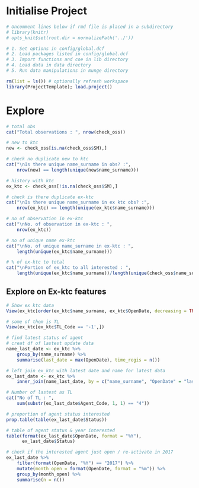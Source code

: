 # Initialise Project
```r
# Uncomment lines below if rmd file is placed in a subdirectory
# library(knitr)
# opts_knit$set(root.dir = normalizePath('../')) 
```

```r
# 1. Set options in config/global.dcf
# 2. Load packages listed in config/global.dcf
# 3. Import functions and coe in lib directory
# 4. Load data in data directory
# 5. Run data manipulations in munge directory 

rm(list = ls()) # optionally refresh workspace
library(ProjectTemplate); load.project()
```             

# Explore
```r
# total obs
cat("Total observations : ", nrow(check_oss))

# new to ktc
new <- check_oss[is.na(check_oss$SM),]

# check no duplicate new to ktc 
cat("\nIs there unique name_surname in obs? :", 
    nrow(new) == length(unique(new$name_surname)))

# history with ktc
ex_ktc <- check_oss[!is.na(check_oss$SM),]

# check is there duplicate ex-ktc
cat("\nIs there unique name_surname in ex ktc obs? :", 
    nrow(ex_ktc) == length(unique(ex_ktc$name_surname)))

# no of observation in ex-ktc
cat("\nNo. of observation in ex-ktc : ", 
    nrow(ex_ktc))

# no of unique name ex-ktc
cat("\nNo. of unique name_surname in ex-ktc : ", 
    length(unique(ex_ktc$name_surname)))

# % of ex-ktc to total
cat("\nPortion of ex_ktc to all interested : ",
    length(unique(ex_ktc$name_surname))/length(unique(check_oss$name_surname)))
```

## Explore on Ex-ktc features
```r
# Show ex ktc data
View(ex_ktc[order(ex_ktc$name_surname, ex_ktc$OpenDate, decreasing = TRUE),])

# some of them is TL
View(ex_ktc[ex_ktc$TL_Code == '-1',])

# find latest status of agent
# creat df of lastest update data
name_last_date <- ex_ktc %>%
    group_by(name_surname) %>%
    summarise(last_date = max(OpenDate), time_regis = n())

# left join ex_ktc with latest date and name for latest data
ex_last_date <- ex_ktc %>%
    inner_join(name_last_date, by = c("name_surname", "OpenDate" = "last_date"))

# Number of lastest as TL
cat("No of TL : ", 
    sum(substr(ex_last_date$Agent_Code, 1, 1) == "4"))

# proportion of agent status interested
prop.table(table(ex_last_date$Status))

# table of agent status & year interested
table(format(ex_last_date$OpenDate, format = "%Y"), 
      ex_last_date$Status)

# check if the interested agent just open / re-activate in 2017
ex_last_date %>%
    filter(format(OpenDate, "%Y") == "2017") %>%
    mutate(month_open = format(OpenDate, format = "%m")) %>%
    group_by(month_open) %>%
    summarise(n = n())
```
